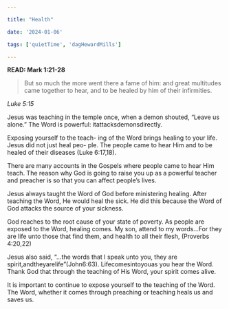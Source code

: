 ```yaml
---

title: "Health"

date: '2024-01-06'

tags: ['quietTime', 'dagHewardMills']

---
```


**READ: Mark 1:21-28**

>But so much the more went there a fame of him: and great multitudes came together to hear, and to be healed by him of their infirmities.

*Luke 5:15*

Jesus was teaching in the temple once, when a demon shouted, “Leave us alone.” The Word is powerful: itattacksdemonsdirectly.

Exposing yourself to the teach- ing of the Word brings healing to your life. Jesus did not just heal peo- ple. The people came to hear Him and to be healed of their diseases (Luke 6:17,18).

There are many accounts in the Gospels where people came to hear Him teach. The reason why God is going to raise you up as a powerful teacher and preacher is so that you can affect people’s lives.

Jesus always taught the Word of God before ministering healing. After teaching the Word, He would heal the sick. He did this because the Word of God attacks the source of your sickness.

God reaches to the root cause of your state of poverty. As people are exposed to the Word, healing comes. My son, attend to my words...For they are life unto those that find them, and health to all their flesh, (Proverbs 4:20,22)

Jesus also said, “...the words that I speak unto you, they are spirit,andtheyarelife”(John6:63). Lifecomesintoyouas you hear the Word. Thank God that through the teaching of His Word, your spirit comes alive.

It is important to continue to expose yourself to the teaching of the Word. The Word, whether it comes through preaching or teaching heals us and saves us.